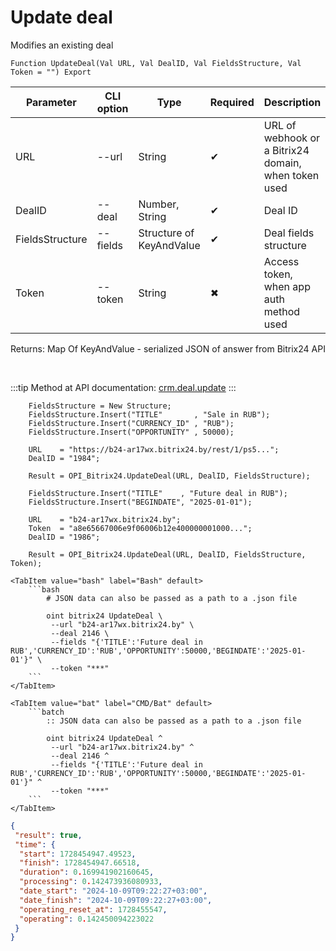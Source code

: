 ﻿---
sidebar_position: 5
---


# Update deal
 Modifies an existing deal



`Function UpdateDeal(Val URL, Val DealID, Val FieldsStructure, Val Token = "") Export`

  | Parameter | CLI option | Type | Required | Description |
  |-|-|-|-|-|
  | URL | --url | String | &#x2714; | URL of webhook or a Bitrix24 domain, when token used |
  | DealID | --deal | Number, String | &#x2714; | Deal ID |
  | FieldsStructure | --fields | Structure of KeyAndValue | &#x2714; | Deal fields structure |
  | Token | --token | String | &#x2716; | Access token, when app auth method used |

  
  Returns:  Map Of KeyAndValue - serialized JSON of answer from Bitrix24 API

<br/>

:::tip
Method at API documentation: [crm.deal.update](https://dev.1c-bitrix.ru/rest_help/crm/cdeals/crm_deal_update.php)
:::
<br/>



```bsl title="1C:Enterprise/OneScript code example"
    FieldsStructure = New Structure;
    FieldsStructure.Insert("TITLE"       , "Sale in RUB");
    FieldsStructure.Insert("CURRENCY_ID" , "RUB");
    FieldsStructure.Insert("OPPORTUNITY" , 50000);

    URL    = "https://b24-ar17wx.bitrix24.by/rest/1/ps5...";
    DealID = "1984";

    Result = OPI_Bitrix24.UpdateDeal(URL, DealID, FieldsStructure);

    FieldsStructure.Insert("TITLE"    , "Future deal in RUB");
    FieldsStructure.Insert("BEGINDATE", "2025-01-01");

    URL    = "b24-ar17wx.bitrix24.by";
    Token  = "a8e65667006e9f06006b12e400000001000...";
    DealID = "1986";

    Result = OPI_Bitrix24.UpdateDeal(URL, DealID, FieldsStructure, Token);
```
 

 <Tabs>
  
    <TabItem value="bash" label="Bash" default>
        ```bash
            # JSON data can also be passed as a path to a .json file
            
            oint bitrix24 UpdateDeal \
             --url "b24-ar17wx.bitrix24.by" \
             --deal 2146 \
             --fields "{'TITLE':'Future deal in RUB','CURRENCY_ID':'RUB','OPPORTUNITY':50000,'BEGINDATE':'2025-01-01'}" \
             --token "***"
        ```
    </TabItem>
  
    <TabItem value="bat" label="CMD/Bat" default>
        ```batch
            :: JSON data can also be passed as a path to a .json file
            
            oint bitrix24 UpdateDeal ^
             --url "b24-ar17wx.bitrix24.by" ^
             --deal 2146 ^
             --fields "{'TITLE':'Future deal in RUB','CURRENCY_ID':'RUB','OPPORTUNITY':50000,'BEGINDATE':'2025-01-01'}" ^
             --token "***"
        ```
    </TabItem>
</Tabs>


```json title="Result"
{
 "result": true,
 "time": {
  "start": 1728454947.49523,
  "finish": 1728454947.66518,
  "duration": 0.169941902160645,
  "processing": 0.142473936080933,
  "date_start": "2024-10-09T09:22:27+03:00",
  "date_finish": "2024-10-09T09:22:27+03:00",
  "operating_reset_at": 1728455547,
  "operating": 0.142450094223022
 }
}
```
